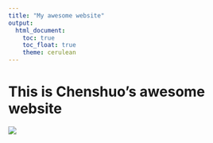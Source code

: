 ```yaml
---
title: "My awesome website"
output: 
  html_document:
    toc: true
    toc_float: true
    theme: cerulean
---
```


# This is Chenshuo's awesome website

![](https://media.giphy.com/media/drXGoW1iudhKw/giphy.gif)
